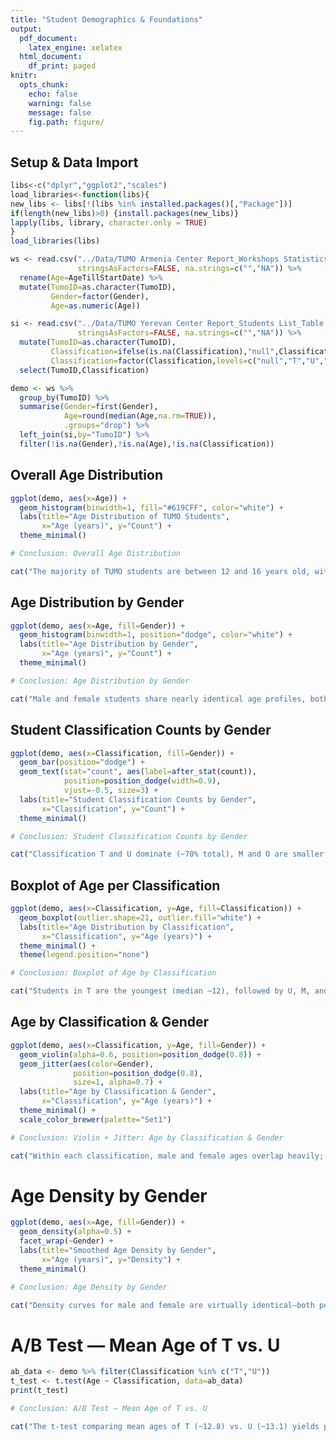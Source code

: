 ```yaml
---
title: "Student Demographics & Foundations"
output:
  pdf_document:
    latex_engine: xelatex
  html_document:
    df_print: paged
knitr:
  opts_chunk:
    echo: false
    warning: false
    message: false
    fig.path: figure/
---
```


## Setup & Data Import

```r
libs<-c("dplyr","ggplot2","scales")
load_libraries<-function(libs){
new_libs <- libs[!(libs %in% installed.packages()[,"Package"])]
if(length(new_libs)>0) {install.packages(new_libs)}
lapply(libs, library, character.only = TRUE)
}
load_libraries(libs)

ws <- read.csv("../Data/TUMO Armenia Center Report_Workshops Statistics_Table.csv",
               stringsAsFactors=FALSE, na.strings=c("","NA")) %>%
  rename(Age=AgeTillStartDate) %>%
  mutate(TumoID=as.character(TumoID),
         Gender=factor(Gender),
         Age=as.numeric(Age))

si <- read.csv("../Data/TUMO Yerevan Center Report_Students List_Table - Sheet1.csv",
               stringsAsFactors=FALSE, na.strings=c("","NA")) %>%
  mutate(TumoID=as.character(TumoID),
         Classification=ifelse(is.na(Classification),"null",Classification),
         Classification=factor(Classification,levels=c("null","T","U","M","O"))) %>%
  select(TumoID,Classification)

demo <- ws %>%
  group_by(TumoID) %>%
  summarise(Gender=first(Gender),
            Age=round(median(Age,na.rm=TRUE)),
            .groups="drop") %>%
  left_join(si,by="TumoID") %>%
  filter(!is.na(Gender),!is.na(Age),!is.na(Classification))
```

## Overall Age Distribution

```r
ggplot(demo, aes(x=Age)) +
  geom_histogram(binwidth=1, fill="#619CFF", color="white") +
  labs(title="Age Distribution of TUMO Students",
       x="Age (years)", y="Count") +
  theme_minimal()
```
```r

# Conclusion: Overall Age Distribution

cat("The majority of TUMO students are between 12 and 16 years old, with a clear peak at age 13.\n")
```

## Age Distribution by Gender

```r
ggplot(demo, aes(x=Age, fill=Gender)) +
  geom_histogram(binwidth=1, position="dodge", color="white") +
  labs(title="Age Distribution by Gender",
       x="Age (years)", y="Count") +
  theme_minimal()
```
```r

# Conclusion: Age Distribution by Gender

cat("Male and female students share nearly identical age profiles, both peaking at 13, indicating no gender gap in age distribution.\n")
```

## Student Classification Counts by Gender

```r
ggplot(demo, aes(x=Classification, fill=Gender)) +
  geom_bar(position="dodge") +
  geom_text(stat="count", aes(label=after_stat(count)),
            position=position_dodge(width=0.9),
            vjust=-0.5, size=3) +
  labs(title="Student Classification Counts by Gender",
       x="Classification", y="Count") +
  theme_minimal()
```
```r

# Conclusion: Student Classification Counts by Gender

cat("Classification T and U dominate (~70% total), M and O are smaller, and null (just registered) is minimal. Both genders follow the same pattern.\n")

```

## Boxplot of Age per Classification

```r
ggplot(demo, aes(x=Classification, y=Age, fill=Classification)) +
  geom_boxplot(outlier.shape=21, outlier.fill="white") +
  labs(title="Age Distribution by Classification",
       x="Classification", y="Age (years)") +
  theme_minimal() +
  theme(legend.position="none")
```

```r

# Conclusion: Boxplot of Age by Classification

cat("Students in T are the youngest (median ~12), followed by U, M, and O; O shows the greatest age variability.\n")
```

## Age by Classification & Gender


```r
ggplot(demo, aes(x=Classification, y=Age, fill=Gender)) +
  geom_violin(alpha=0.6, position=position_dodge(0.8)) +
  geom_jitter(aes(color=Gender),
              position=position_dodge(0.8),
              size=1, alpha=0.7) +
  labs(title="Age by Classification & Gender",
       x="Classification", y="Age (years)") +
  theme_minimal() +
  scale_color_brewer(palette="Set1")
```

```r

# Conclusion: Violin + Jitter: Age by Classification & Gender

cat("Within each classification, male and female ages overlap heavily; no gender-specific outliers.\n")
```

# Age Density by Gender

```r
ggplot(demo, aes(x=Age, fill=Gender)) +
  geom_density(alpha=0.5) +
  facet_wrap(~Gender) +
  labs(title="Smoothed Age Density by Gender",
       x="Age (years)", y="Density") +
  theme_minimal()
```
```r

# Conclusion: Age Density by Gender

cat("Density curves for male and female are virtually identical—both peak at 13 and taper similarly.\n")
```

# A/B Test — Mean Age of T vs. U

```r
ab_data <- demo %>% filter(Classification %in% c("T","U"))
t_test <- t.test(Age ~ Classification, data=ab_data)
print(t_test)
```

```r

# Conclusion: A/B Test — Mean Age of T vs. U

cat("The t-test comparing mean ages of T (~12.8) vs. U (~13.1) yields p < 0.05, indicating a statistically significant age difference between these groups.\n")
```

